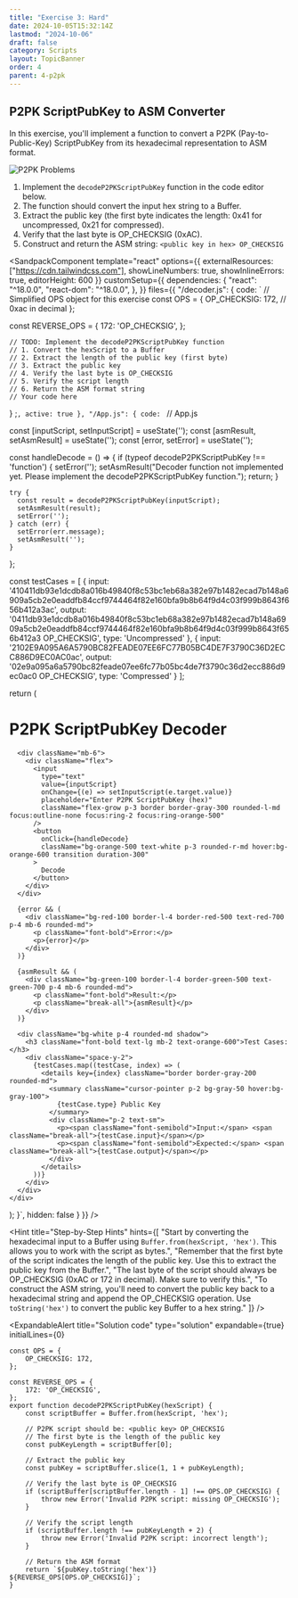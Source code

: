```yaml
---
title: "Exercise 3: Hard"
date: 2024-10-05T15:32:14Z
lastmod: "2024-10-06"
draft: false
category: Scripts
layout: TopicBanner
order: 4
parent: 4-p2pk
---
```


## P2PK ScriptPubKey to ASM Converter

In this exercise, you'll implement a function to convert a P2PK (Pay-to-Public-Key) ScriptPubKey from its hexadecimal representation to ASM format.

![P2PK Problems](/bitcoin-topics/static/images/topics/p2pk/asm_hex.png)

1. Implement the `decodeP2PKScriptPubKey` function in the code editor below.
2. The function should convert the input hex string to a Buffer.
3. Extract the public key (the first byte indicates the length: 0x41 for uncompressed, 0x21 for compressed).
4. Verify that the last byte is OP_CHECKSIG (0xAC).
5. Construct and return the ASM string: `<public key in hex> OP_CHECKSIG`

<SandpackComponent
        template="react"
        options={{
          externalResources: ["https://cdn.tailwindcss.com"],
          showLineNumbers: true,
          showInlineErrors: true,
          editorHeight: 600
        }}
        customSetup={{
          dependencies: {
            "react": "^18.0.0",
            "react-dom": "^18.0.0",
          },
        }}
        files={{
          "/decoder.js": {
            code: `
// Simplified OPS object for this exercise
const OPS = {
  OP_CHECKSIG: 172,  // 0xac in decimal
};

const REVERSE_OPS = {
172: 'OP_CHECKSIG',
};

    // TODO: Implement the decodeP2PKScriptPubKey function
    // 1. Convert the hexScript to a Buffer
    // 2. Extract the length of the public key (first byte)
    // 3. Extract the public key
    // 4. Verify the last byte is OP_CHECKSIG
    // 5. Verify the script length
    // 6. Return the ASM format string
    // Your code here
}
;`,
            active: true
          },
          "/App.js": {
            code: `
// App.js

  const [inputScript, setInputScript] = useState('');
  const [asmResult, setAsmResult] = useState('');
  const [error, setError] = useState('');

const handleDecode = () => {
if (typeof decodeP2PKScriptPubKey !== 'function') {
setError('');
setAsmResult("Decoder function not implemented yet. Please implement the decodeP2PKScriptPubKey function.");
return;
}

    try {
      const result = decodeP2PKScriptPubKey(inputScript);
      setAsmResult(result);
      setError('');
    } catch (err) {
      setError(err.message);
      setAsmResult('');
    }

};

const testCases = [
{
input: '410411db93e1dcdb8a016b49840f8c53bc1eb68a382e97b1482ecad7b148a6909a5cb2e0eaddfb84ccf9744464f82e160bfa9b8b64f9d4c03f999b8643f656b412a3ac',
output: '0411db93e1dcdb8a016b49840f8c53bc1eb68a382e97b1482ecad7b148a6909a5cb2e0eaddfb84ccf9744464f82e160bfa9b8b64f9d4c03f999b8643f656b412a3 OP_CHECKSIG',
type: 'Uncompressed'
},
{
input: '2102E9A095A6A5790BC82FEADE07EE6FC77B05BC4DE7F3790C36D2ECC886D9EC0AC0ac',
output: '02e9a095a6a5790bc82feade07ee6fc77b05bc4de7f3790c36d2ecc886d9ec0ac0 OP_CHECKSIG',
type: 'Compressed'
}
];

return (

<div className="max-w-3xl mx-auto p-6 bg-black">
<h1 className="text-3xl font-bold mb-6 text-center text-orange-600">P2PK ScriptPubKey Decoder</h1>

      <div className="mb-6">
        <div className="flex">
          <input
            type="text"
            value={inputScript}
            onChange={(e) => setInputScript(e.target.value)}
            placeholder="Enter P2PK ScriptPubKey (hex)"
            className="flex-grow p-3 border border-gray-300 rounded-l-md focus:outline-none focus:ring-2 focus:ring-orange-500"
          />
          <button
            onClick={handleDecode}
            className="bg-orange-500 text-white p-3 rounded-r-md hover:bg-orange-600 transition duration-300"
          >
            Decode
          </button>
        </div>
      </div>

      {error && (
        <div className="bg-red-100 border-l-4 border-red-500 text-red-700 p-4 mb-6 rounded-md">
          <p className="font-bold">Error:</p>
          <p>{error}</p>
        </div>
      )}

      {asmResult && (
        <div className="bg-green-100 border-l-4 border-green-500 text-green-700 p-4 mb-6 rounded-md">
          <p className="font-bold">Result:</p>
          <p className="break-all">{asmResult}</p>
        </div>
      )}

      <div className="bg-white p-4 rounded-md shadow">
        <h3 className="font-bold text-lg mb-2 text-orange-600">Test Cases:</h3>
        <div className="space-y-2">
          {testCases.map((testCase, index) => (
            <details key={index} className="border border-gray-200 rounded-md">
              <summary className="cursor-pointer p-2 bg-gray-50 hover:bg-gray-100">
                {testCase.type} Public Key
              </summary>
              <div className="p-2 text-sm">
                <p><span className="font-semibold">Input:</span> <span className="break-all">{testCase.input}</span></p>
                <p><span className="font-semibold">Expected:</span> <span className="break-all">{testCase.output}</span></p>
              </div>
            </details>
          ))}
        </div>
      </div>
    </div>

);
}`,
hidden: false
}
}}
/>

<Hint
    title="Step-by-Step Hints"
    hints={[
        "Start by converting the hexadecimal input to a Buffer using `Buffer.from(hexScript, 'hex')`. This allows you to work with the script as bytes.",
        "Remember that the first byte of the script indicates the length of the public key. Use this to extract the public key from the Buffer.",
        "The last byte of the script should always be OP_CHECKSIG (0xAC or 172 in decimal). Make sure to verify this.",
        "To construct the ASM string, you'll need to convert the public key back to a hexadecimal string and append the OP_CHECKSIG operation. Use `toString('hex')` to convert the public key Buffer to a hex string."
    ]}
/>

<ExpandableAlert
  title="Solution code"
  type="solution"
  expandable={true}
  initialLines={0}

>

```
const OPS = {
    OP_CHECKSIG: 172,
};

const REVERSE_OPS = {
    172: 'OP_CHECKSIG',
};
export function decodeP2PKScriptPubKey(hexScript) {
    const scriptBuffer = Buffer.from(hexScript, 'hex');

    // P2PK script should be: <public key> OP_CHECKSIG
    // The first byte is the length of the public key
    const pubKeyLength = scriptBuffer[0];

    // Extract the public key
    const pubKey = scriptBuffer.slice(1, 1 + pubKeyLength);

    // Verify the last byte is OP_CHECKSIG
    if (scriptBuffer[scriptBuffer.length - 1] !== OPS.OP_CHECKSIG) {
        throw new Error('Invalid P2PK script: missing OP_CHECKSIG');
    }

    // Verify the script length
    if (scriptBuffer.length !== pubKeyLength + 2) {
        throw new Error('Invalid P2PK script: incorrect length');
    }

    // Return the ASM format
    return `${pubKey.toString('hex')} ${REVERSE_OPS[OPS.OP_CHECKSIG]}`;
}

```

</ExpandableAlert>
